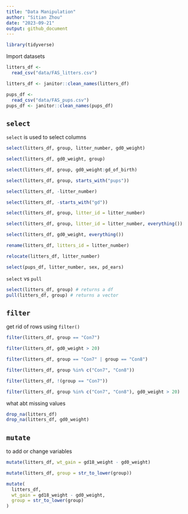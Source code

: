 ```yaml
---
title: "Data Manipulation"
author: "Sitian Zhou"
date: "2023-09-21"
output: github_document
---
```


```r
library(tidyverse)
```
Import datasets

```r
litters_df <-
  read_csv("data/FAS_litters.csv")

litters_df <- janitor::clean_names(litters_df)

pups_df <-
  read_csv("data/FAS_pups.csv")
pups_df <- janitor::clean_names(pups_df)
```
## `select`

`select` is used to select columns

```r
select(litters_df, group, litter_number, gd0_weight)

select(litters_df, gd0_weight, group)

select(litters_df, group, gd0_weight:gd_of_birth)

select(litters_df, group, starts_with("pups"))

select(litters_df, -litter_number)

select(litters_df, -starts_with("gd"))

select(litters_df, group, litter_id = litter_number)

select(litters_df, group, litter_id = litter_number, everything())

select(litters_df, gd0_weight, everything())
```

```r
rename(litters_df, litters_id = litter_number)

relocate(litters_df, litter_number)
```

```r
select(pups_df, litter_number, sex, pd_ears)
```





`select` vs `pull`

```r
select(litters_df, group) # returns a df
pull(litters_df, group) # returns a vector
```


## `filter`

get rid of rows using `filter()`

```r
filter(litters_df, group == "Con7")

filter(litters_df, gd0_weight > 20)

filter(litters_df, group == "Con7" | group == "Con8")

filter(litters_df, group %in% c("Con7", "Con8"))

filter(litters_df, !(group == "Con7"))

filter(litters_df, group %in% c("Con7", "Con8"), gd0_weight > 20)
```

what abt missing values
```r
drop_na(litters_df)
drop_na(litters_df, gd0_weight)
```




## `mutate`

to add or change variables

```r
mutate(litters_df, wt_gain = gd18_weight - gd0_weight)

mutate(litters_df, group = str_to_lower(group))

mutate(
  litters_df, 
  wt_gain = gd18_weight - gd0_weight,
  group = str_to_lower(group)
)
```







